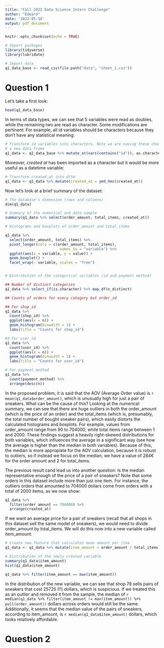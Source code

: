 ---
title: "Fall 2022 Data Science Intern Challenge"
author: "Edward"
date: '2022-05-10'
output: pdf_document
---

```{r setup, include=FALSE}
knitr::opts_chunk$set(echo = TRUE)
```


```{r}
# Import packages
library(tidyverse)
library(lubridate)

# Import data
q1_data_base <- read_csv(file.path("data", "sheet_1.csv"))

```

# Question 1

Let's take a first look:

```{r}
head(q1_data_base)
```
In terms of data types, we can see that 5 variables were read as doubles, while
the remaining two are read as character. Some modifications are pertinent:
For example, all id variables should be characters because they don't have any
statistical meaning:

```{r double_to_character}
# Transform id variables into characters. Note we are saving these changes into
# a new data frame
q1_data <- q1_data_base %>% mutate_at(vars(contains("id")), as.character)

```

Moreover, _created at_ has been imported as a character but it would be more
useful as a datetime variable:

```{r character_to_dtt}
# Transform created_at into dttm
q1_data <- q1_data %>% mutate(created_at = ymd_hms(created_at))

```

Now let's look at a brief summary of the dataset:

```{r}

# The database's dimension (rows and columns)
dim(q1_data)

# Summary of the numerical and date sample
summary(q1_data %>% select(order_amount, total_items, created_at))

# Histograms and boxplots of order_amount and total_items

q1_data %>%
  select(order_amount, total_items) %>% 
  pivot_longer(cols = c(order_amount, total_items),
                         names_to = "variable") %>% 
  ggplot(aes(x = variable, y = value)) +
  geom_boxplot() +
  facet_wrap(~ variable, scales = "free")


# Distribution of the categorical variables (id and payment method)

## Number of distinct categories
q1_data %>% select_if(is.character) %>% map_df(n_distinct)

## Counts of orders for every category but order_id

## For shop_id
q1_data %>%
  count(shop_id) %>%
  ggplot(aes(x = n)) +
  geom_histogram(binwdith = 1) +
  labs(title = "Counts for shop_id")

#3 For user_id
q1_data %>%
  count(user_id) %>%
  ggplot(aes(x = n)) +
  geom_histogram(binwidth = 1) +
  labs(title = "Counts for user_id")

# For payment_method
q1_data %>%
  count(payment_method) %>%
  arrange(desc(n))

```


In the proposed problem, it is said that the AOV (Average Order value) is `r mean(q1_data$order_amount)`, which is unusually high for just a pair of sneakers. What can be the cause of this? Looking at the numerical summary, we can see that there are huge outliers in both the order_amount (which is the price of an order) and the total_items (which is, presumably, the total number of bought sneaker pairs), which easily distorts the calculated histograms and boxplots. For example, values from order_amount range from 90 to 704000, while total items range between 1 and 2000. These findings suggest a heavily right-skewed distributions for both variables, which influences the average in a significant way (see how the average is higher than the median in both variables). Because of this, the median is more appropiate for the AOV calculation, because it is robust to outliers, so if instead we focus on the median, we have a value of 284€ for the order amount and 2 for total_items.

The previous result cand lead us into another question: Is the median representative enough of the price of a pair of sneakers? Note that some orders in this dataset include more than just one item. For instance, the outliers orders that amounted to 704000 dollars come from orders with a total of 2000 items, as we now show:

```{r}
q1_data %>%
  filter(order_amount == 704000) %>%
  arrange(created_at)

```
If we want an average price for a pair of sneakers (recall that all shops in this dataset sell the same model of sneakers), we would need to divide order_amount by total_items. We will do this now into a new variable called item_amount:

```{r}

# Create new feature that calculates mean amount per item
q1_data <- q1_data %>% mutate(item_amount = order_amount / total_items)

# Distribution of the newly created variable
summary(q1_data$item_amount)
hist(q1_data$item_amount)

q1_data %>% filter(item_amount == max(item_amount))


```

In the distribution of the new variable, we can see that shop 78 sells pairs of sneakers that cost 25725 (!!) dollars, which is suspicious. If we treated this as an outlier and removed it from the sample, the median of `r median(q1_data %>% filter(item_amount != max(item_amount)) %>% pull(order_amount))` dollars across orders would still be the same. Additionally, it seems that the median value of the pairs of sneakers, according to item_amount, is `r median(q1_data$item_amount)` dollars, which looks relatively affordable.

# Question 2


